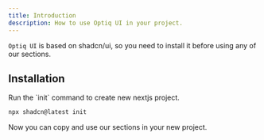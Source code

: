 ```yaml
---
title: Introduction
description: How to use Optiq UI in your project.
---
```


`Optiq UI` is based on shadcn/ui, so you need to install it before using any of our sections.

## Installation

<Stepper>
  <StepperItem title="Create new project">
    Run the `init` command to create new nextjs project.

```bash
npx shadcn@latest init
```

  </StepperItem>
  <StepperItem title="You are done.">
      Now you can copy and use our sections in your new project.
  </StepperItem>
</Stepper>
